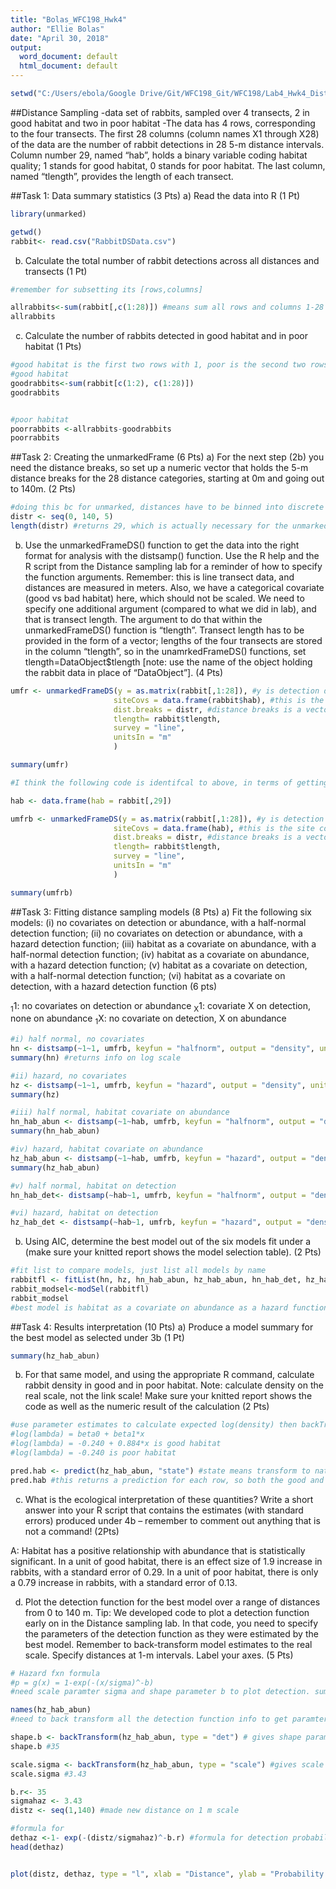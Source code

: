```yaml
---
title: "Bolas_WFC198_Hwk4"
author: "Ellie Bolas"
date: "April 30, 2018"
output:
  word_document: default
  html_document: default
---
```

```r
setwd("C:/Users/ebola/Google Drive/Git/WFC198_Git/WFC198/Lab4_Hwk4_DistanceSampling")
```

##Distance Sampling
-data set of rabbits, sampled over 4 transects, 2 in good habitat and two in poor habitat
-The data has 4 rows, corresponding to the four transects. The first 28 columns (column names X1 through X28) of the data are the number of rabbit detections in 28 5-m distance intervals. Column number 29, named “hab”, holds a binary variable coding habitat quality; 1 stands for good habitat, 0 stands for poor habitat. The last column, named “tlength”, provides the length of each transect. 

##Task 1: Data summary statistics (3 Pts)
a)	Read the data into R (1 Pt)
```r
library(unmarked)

getwd()
rabbit<- read.csv("RabbitDSData.csv")

```


b)	Calculate the total number of rabbit detections across all distances and transects (1 Pt)

```r

#remember for subsetting its [rows,columns]

allrabbits<-sum(rabbit[,c(1:28)]) #means sum all rows and columns 1-28
allrabbits

```


c)	Calculate the number of rabbits detected in good habitat and in poor habitat (1 Pts)
```r
#good habitat is the first two rows with 1, poor is the second two rows with 0
#good habitat
goodrabbits<-sum(rabbit[c(1:2), c(1:28)])
goodrabbits


#poor habitat
poorrabbits <-allrabbits-goodrabbits
poorrabbits
```

##Task 2: Creating the unmarkedFrame (6 Pts)
a)	For the next step (2b) you need the distance breaks, so set up a numeric vector that holds the 5-m distance breaks for the 28 distance categories, starting at 0m and going out to 140m. (2 Pts) 
```r
#doing this bc for unmarked, distances have to be binned into discrete distance classes
distr <- seq(0, 140, 5)
length(distr) #returns 29, which is actually necessary for the unmarkedFrame

```


b)	Use the unmarkedFrameDS() function to get the data into the right format for analysis with the distsamp() function. Use the R help and the R script from the Distance sampling lab for a reminder of how to specify the function arguments. Remember: this is line transect data, and distances are measured in meters. Also, we have a categorical covariate (good vs bad habitat) here, which should not be scaled. We need to specify one additional argument (compared to what we did in lab), and that is transect length. The argument to do that within the unmarkedFrameDS() function is “tlength”. Transect length has to be provided in the form of a vector; lengths of the four transects are stored in the column “tlength”, so in the unamrkedFrameDS() functions, set tlength=DataObject$tlength [note: use the name of the object holding the rabbit data in place of “DataObject”]. (4 Pts)

```r
umfr <- unmarkedFrameDS(y = as.matrix(rabbit[,1:28]), #y is detection data, makes an RxJ matrix. R is number of sites/transects (all rows bc each row is one transect), J is number of distance classes, so that's the first 28 columns
                       siteCovs = data.frame(rabbit$hab), #this is the site covariates which is just poor/good habitat, so all rows and one column. However, when I put it in like rabbit[,29] it was hard to pull out this covariate later, so now I'm just telling it this column
                       dist.breaks = distr, #distance breaks is a vector J+1, so it's ok that what we made previously had 29 slots
                       tlength= rabbit$tlength, 
                       survey = "line",
                       unitsIn = "m"
                       )

summary(umfr)

#I think the following code is identifcal to above, in terms of getting the habitat variable in, but using the below just in case

hab <- data.frame(hab = rabbit[,29])

umfrb <- unmarkedFrameDS(y = as.matrix(rabbit[,1:28]), #y is detection data, makes an RxJ matrix. R is number of sites/transects (all rows bc each row is one transect), J is number of distance classes, so that's the first 28 columns
                       siteCovs = data.frame(hab), #this is the site covariates which is just poor/good habitat, so all rows and one column. However, when I put it in like rabbit[,29] it was hard to pull out this covariate later, so now I'm just telling it this column
                       dist.breaks = distr, #distance breaks is a vector J+1, so it's ok that what we made previously had 29 slots
                       tlength= rabbit$tlength, 
                       survey = "line",
                       unitsIn = "m"
                       )

summary(umfrb)

```

##Task 3: Fitting distance sampling models (8 Pts)
a)	Fit the following six models: (i) no covariates on detection or abundance, with a half-normal detection function; (ii) no covariates on detection or abundance, with a hazard detection function; (iii) habitat as a covariate on abundance, with a half-normal detection function; (iv) habitat as a covariate on abundance, with a hazard detection function; (v) habitat as a covariate on detection, with a half-normal detection function; (vi) habitat as a covariate on detection, with a hazard detection function (6 pts)

 ~1~1: no covariates on detection or abundance 
 ~X~1: covariate X on detection, none on abundance 
 ~1~X: no covariate on detection, X on abundance 

```r
#i) half normal, no covariates
hn <- distsamp(~1~1, umfrb, keyfun = "halfnorm", output = "density", units = "ha")
summary(hn) #returns info on log scale

#ii) hazard, no covariates
hz <- distsamp(~1~1, umfrb, keyfun = "hazard", output = "density", units = "ha")
summary(hz)

#iii) half normal, habitat covariate on abundance
hn_hab_abun <- distsamp(~1~hab, umfrb, keyfun = "halfnorm", output = "density", units = "ha") 
summary(hn_hab_abun)

#iv) hazard, habitat covariate on abundance
hz_hab_abun <- distsamp(~1~hab, umfrb, keyfun = "hazard", output = "density", units = "ha")
summary(hz_hab_abun)

#v) half normal, habitat on detection
hn_hab_det<- distsamp(~hab~1, umfrb, keyfun = "halfnorm", output = "density", units = "ha")

#vi) hazard, habitat on detection
hz_hab_det <- distsamp(~hab~1, umfrb, keyfun = "hazard", output = "density", units = "ha")


```


b)	Using AIC, determine the best model out of the six models fit under a (make sure your knitted report shows the model selection table). (2 Pts)
```r
#fit list to compare models, just list all models by name
rabbitfl <- fitList(hn, hz, hn_hab_abun, hz_hab_abun, hn_hab_det, hz_hab_det)
rabbit_modsel<-modSel(rabbitfl)
rabbit_modsel
#best model is habitat as a covariate on abundance as a hazard function

```



##Task 4: Results interpretation (10 Pts)
a)	Produce a model summary for the best model as selected under 3b (1 Pt)
```r

summary(hz_hab_abun)

```

b)	For that same model, and using the appropriate R command, calculate rabbit density in good and in poor habitat. Note: calculate density on the real scale, not the link scale! Make sure your knitted report shows the code as well as the numeric result of the calculation (2 Pts)
```r

#use parameter estimates to calculate expected log(density) then backTransform, predict does both for you
#log(lambda) = beta0 + beta1*x
#log(lambda) = -0.240 + 0.884*x is good habitat
#log(lambda) = -0.240 is poor habitat

pred.hab <- predict(hz_hab_abun, "state") #state means transform to natural state
pred.hab #this returns a prediction for each row, so both the good and poor habitat density predictions (second two rows are poor habitat in original df)

```


c)	What is the ecological interpretation of these quantities? Write a short answer into your R script that contains the estimates (with standard errors) produced under 4b – remember to comment out anything that is not a command! (2Pts)

A: Habitat has a positive relationship with abundance that is statistically significant. In a unit of good habitat, there is an effect size of 1.9 increase in rabbits, with a standard error of 0.29. In a unit of poor habitat, there is only a 0.79 increase in rabbits, with a standard error of 0.13. 

d)	Plot the detection function for the best model over a range of distances from 0 to 140 m. Tip: We developed code to plot a detection function early on in the Distance sampling lab. In that code, you need to specify the parameters of the detection function as they were estimated by the best model. Remember to back-transform model estimates to the real scale. Specify distances at 1-m intervals. Label your axes. (5 Pts)

```r
# Hazard fxn formula
#p = g(x) = 1-exp(-(x/sigma)^-b)
#need scale paramter sigma and shape parameter b to plot detection. summary(hz_hn_abun) returns those parameters on the log scale, so we need to back transform

names(hz_hab_abun)
#need to back transform all the detection function info to get paramters for plotting

shape.b <- backTransform(hz_hab_abun, type = "det") # gives shape parameter b
shape.b #35

scale.sigma <- backTransform(hz_hab_abun, type = "scale") #gives scale parameter sigma
scale.sigma #3.43

b.r<- 35
sigmahaz <- 3.43
distz <- seq(1,140) #made new distance on 1 m scale

#formula for 
dethaz <-1- exp(-(distz/sigmahaz)^-b.r) #formula for detection probability on real scale
head(dethaz)


plot(distz, dethaz, type = "l", xlab = "Distance", ylab = "Probability of Detection", ylim= c(0,1))

```


